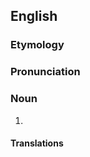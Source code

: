 ==English==

===Etymology===
{{suffix|es|origami|ist}}

===Pronunciation===
{{rfp|en}}

===Noun===
{{en-noun}}

# {{def|A person who does [[origami]].}}

====Translations====
{{trans-top|person who does origami}}
{{trans-mid}}
{{trans-bottom}}

{{topics|en|People}}